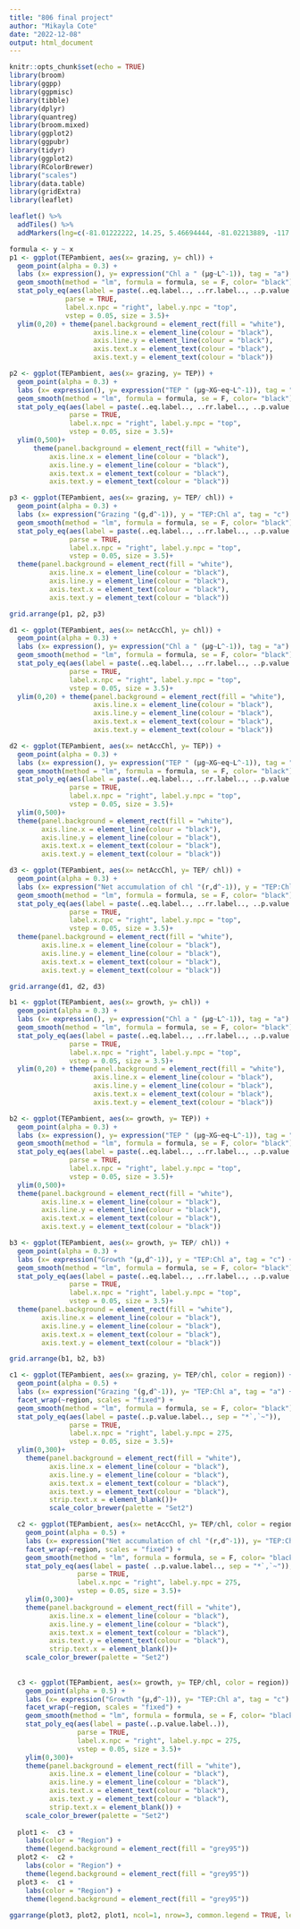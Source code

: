 ```yaml
---
title: "806 final project"
author: "Mikayla Cote"
date: "2022-12-08"
output: html_document
---
```


```r
knitr::opts_chunk$set(echo = TRUE)
library(broom)
library(ggpp)
library(ggpmisc)
library(tibble)
library(dplyr)
library(quantreg)
library(broom.mixed)
library(ggplot2)
library(ggpubr)
library(tidyr)
library(ggplot2)
library(RColorBrewer)
library("scales") 
library(data.table)
library(gridExtra)
library(leaflet)
```

```r
leaflet() %>%
  addTiles() %>%
  addMarkers(lng=c(-81.01222222, 14.25, 5.46694444, -81.02213889, -117.7513889), lat=c(32.33277778, 40.8083, 60.36694444, 31.99047222, 32.86888889))
```


```r
formula <- y ~ x 
p1 <- ggplot(TEPambient, aes(x= grazing, y= chl)) +
  geom_point(alpha = 0.3) +
  labs (x= expression(), y= expression("Chl a " (µg~L^-1)), tag = "a") +
  geom_smooth(method = "lm", formula = formula, se = F, color= "black") +
  stat_poly_eq(aes(label = paste(..eq.label.., ..rr.label.., ..p.value.label.., sep = "*`,`~")), 
              parse = TRUE,
              label.x.npc = "right", label.y.npc = "top",
              vstep = 0.05, size = 3.5)+
  ylim(0,20) + theme(panel.background = element_rect(fill = "white"), 
                     axis.line.x = element_line(colour = "black"),
                     axis.line.y = element_line(colour = "black"),
                     axis.text.x = element_text(colour = "black"),
                     axis.text.y = element_text(colour = "black"))

p2 <- ggplot(TEPambient, aes(x= grazing, y= TEP)) +
  geom_point(alpha = 0.3) +
  labs (x= expression(), y= expression("TEP " (µg~XG~eq~L^-1)), tag = "b") +
  geom_smooth(method = "lm", formula = formula, se = F, color= "black") +
  stat_poly_eq(aes(label = paste(..eq.label.., ..rr.label.., ..p.value.label.., sep = "*`,`~")), 
               parse = TRUE,
               label.x.npc = "right", label.y.npc = "top",
               vstep = 0.05, size = 3.5)+
  ylim(0,500)+ 
      theme(panel.background = element_rect(fill = "white"), 
          axis.line.x = element_line(colour = "black"),
          axis.line.y = element_line(colour = "black"),
          axis.text.x = element_text(colour = "black"),
          axis.text.y = element_text(colour = "black"))

p3 <- ggplot(TEPambient, aes(x= grazing, y= TEP/ chl)) +
  geom_point(alpha = 0.3) + 
  labs (x= expression("Grazing "(g,d^-1)), y = "TEP:Chl a", tag = "c") +
  geom_smooth(method = "lm", formula = formula, se = F, color= "black") +
  stat_poly_eq(aes(label = paste(..eq.label.., ..rr.label.., ..p.value.label.., sep = "*`,`~")), 
               parse = TRUE,
               label.x.npc = "right", label.y.npc = "top",
               vstep = 0.05, size = 3.5)+
  theme(panel.background = element_rect(fill = "white"), 
          axis.line.x = element_line(colour = "black"),
          axis.line.y = element_line(colour = "black"),
          axis.text.x = element_text(colour = "black"),
          axis.text.y = element_text(colour = "black"))

grid.arrange(p1, p2, p3) 
```


```r
d1 <- ggplot(TEPambient, aes(x= netAccChl, y= chl)) +
  geom_point(alpha = 0.3) +
  labs (x= expression(), y= expression("Chl a " (µg~L^-1)), tag = "a") +
  geom_smooth(method = "lm", formula = formula, se = F, color= "black") +
  stat_poly_eq(aes(label = paste(..eq.label.., ..rr.label.., ..p.value.label.., sep = "*`,`~")), 
               parse = TRUE,
               label.x.npc = "right", label.y.npc = "top",
               vstep = 0.05, size = 3.5)+
  ylim(0,20) + theme(panel.background = element_rect(fill = "white"), 
                     axis.line.x = element_line(colour = "black"),
                     axis.line.y = element_line(colour = "black"),
                     axis.text.x = element_text(colour = "black"),
                     axis.text.y = element_text(colour = "black"))

d2 <- ggplot(TEPambient, aes(x= netAccChl, y= TEP)) +
  geom_point(alpha = 0.3) +
  labs (x= expression(), y= expression("TEP " (µg~XG~eq~L^-1)), tag = "b") +
  geom_smooth(method = "lm", formula = formula, se = F, color= "black") +
  stat_poly_eq(aes(label = paste(..eq.label.., ..rr.label.., ..p.value.label.., sep = "*`,`~")), 
               parse = TRUE,
               label.x.npc = "right", label.y.npc = "top",
               vstep = 0.05, size = 3.5)+
  ylim(0,500)+ 
  theme(panel.background = element_rect(fill = "white"), 
        axis.line.x = element_line(colour = "black"),
        axis.line.y = element_line(colour = "black"),
        axis.text.x = element_text(colour = "black"),
        axis.text.y = element_text(colour = "black"))

d3 <- ggplot(TEPambient, aes(x= netAccChl, y= TEP/ chl)) +
  geom_point(alpha = 0.3) + 
  labs (x= expression("Net accumulation of chl "(r,d^-1)), y = "TEP:Chl a", tag = "c") +
  geom_smooth(method = "lm", formula = formula, se = F, color= "black") +
  stat_poly_eq(aes(label = paste(..eq.label.., ..rr.label.., ..p.value.label.., sep = "*`,`~")), 
               parse = TRUE,
               label.x.npc = "right", label.y.npc = "top",
               vstep = 0.05, size = 3.5)+
  theme(panel.background = element_rect(fill = "white"), 
        axis.line.x = element_line(colour = "black"),
        axis.line.y = element_line(colour = "black"),
        axis.text.x = element_text(colour = "black"),
        axis.text.y = element_text(colour = "black"))

grid.arrange(d1, d2, d3) 
```


```r
b1 <- ggplot(TEPambient, aes(x= growth, y= chl)) +
  geom_point(alpha = 0.3) +
  labs (x= expression(), y= expression("Chl a " (µg~L^-1)), tag = "a") +
  geom_smooth(method = "lm", formula = formula, se = F, color= "black") +
  stat_poly_eq(aes(label = paste(..eq.label.., ..rr.label.., ..p.value.label.., sep = "*`,`~")), 
               parse = TRUE,
               label.x.npc = "right", label.y.npc = "top",
               vstep = 0.05, size = 3.5)+
  ylim(0,20) + theme(panel.background = element_rect(fill = "white"), 
                     axis.line.x = element_line(colour = "black"),
                     axis.line.y = element_line(colour = "black"),
                     axis.text.x = element_text(colour = "black"),
                     axis.text.y = element_text(colour = "black"))

b2 <- ggplot(TEPambient, aes(x= growth, y= TEP)) +
  geom_point(alpha = 0.3) +
  labs (x= expression(), y= expression("TEP " (µg~XG~eq~L^-1)), tag = "b") +
  geom_smooth(method = "lm", formula = formula, se = F, color= "black") +
  stat_poly_eq(aes(label = paste(..eq.label.., ..rr.label.., ..p.value.label.., sep = "*`,`~")), 
               parse = TRUE,
               label.x.npc = "right", label.y.npc = "top",
               vstep = 0.05, size = 3.5)+
  ylim(0,500)+ 
  theme(panel.background = element_rect(fill = "white"), 
        axis.line.x = element_line(colour = "black"),
        axis.line.y = element_line(colour = "black"),
        axis.text.x = element_text(colour = "black"),
        axis.text.y = element_text(colour = "black"))

b3 <- ggplot(TEPambient, aes(x= growth, y= TEP/ chl)) +
  geom_point(alpha = 0.3) + 
  labs (x= expression("Growth "(µ,d^-1)), y = "TEP:Chl a", tag = "c") +
  geom_smooth(method = "lm", formula = formula, se = F, color= "black") +
  stat_poly_eq(aes(label = paste(..eq.label.., ..rr.label.., ..p.value.label.., sep = "*`,`~")), 
               parse = TRUE,
               label.x.npc = "right", label.y.npc = "top",
               vstep = 0.05, size = 3.5)+
  theme(panel.background = element_rect(fill = "white"), 
        axis.line.x = element_line(colour = "black"),
        axis.line.y = element_line(colour = "black"),
        axis.text.x = element_text(colour = "black"),
        axis.text.y = element_text(colour = "black"))

grid.arrange(b1, b2, b3) 
```

```r
c1 <- ggplot(TEPambient, aes(x= grazing, y= TEP/chl, color = region)) +
  geom_point(alpha = 0.5) +
  labs (x= expression("Grazing "(g,d^-1)), y= "TEP:Chl a", tag = "a") +
  facet_wrap(~region, scales = "fixed") +
  geom_smooth(method = "lm", formula = formula, se = F, color= "black") +
  stat_poly_eq(aes(label = paste(..p.value.label.., sep = "*`,`~")), 
               parse = TRUE,
               label.x.npc = "right", label.y.npc = 275,
               vstep = 0.05, size = 3.5)+
  ylim(0,300)+ 
    theme(panel.background = element_rect(fill = "white"), 
          axis.line.x = element_line(colour = "black"),
          axis.line.y = element_line(colour = "black"),
          axis.text.x = element_text(colour = "black"),
          axis.text.y = element_text(colour = "black"),
          strip.text.x = element_blank())+ 
          scale_color_brewer(palette = "Set2")

  c2 <- ggplot(TEPambient, aes(x= netAccChl, y= TEP/chl, color = region)) +
    geom_point(alpha = 0.5) +
    labs (x= expression("Net accumulation of chl "(r,d^-1)), y= "TEP:Chl a", tag = "b") +
    facet_wrap(~region, scales = "fixed") +
    geom_smooth(method = "lm", formula = formula, se = F, color= "black") +
    stat_poly_eq(aes(label = paste( ..p.value.label.., sep = "*`,`~")), 
                 parse = TRUE,
                 label.x.npc = "right", label.y.npc = 275,
                 vstep = 0.05, size = 3.5)+
    ylim(0,300)+ 
    theme(panel.background = element_rect(fill = "white"), 
          axis.line.x = element_line(colour = "black"),
          axis.line.y = element_line(colour = "black"),
          axis.text.x = element_text(colour = "black"),
          axis.text.y = element_text(colour = "black"),
          strip.text.x = element_blank())+ 
    scale_color_brewer(palette = "Set2")
  
  
  c3 <- ggplot(TEPambient, aes(x= growth, y= TEP/chl, color = region)) +
    geom_point(alpha = 0.5) +
    labs (x= expression("Growth "(µ,d^-1)), y= "TEP:Chl a", tag = "c") +
    facet_wrap(~region, scales = "fixed") +
    geom_smooth(method = "lm", formula = formula, se = F, color= "black") +
    stat_poly_eq(aes(label = paste(..p.value.label..)), 
                 parse = TRUE,
                 label.x.npc = "right", label.y.npc = 275,
                 vstep = 0.05, size = 3.5)+
    ylim(0,300)+ 
    theme(panel.background = element_rect(fill = "white"), 
          axis.line.x = element_line(colour = "black"),
          axis.line.y = element_line(colour = "black"),
          axis.text.x = element_text(colour = "black"),
          axis.text.y = element_text(colour = "black"),
          strip.text.x = element_blank()) + 
    scale_color_brewer(palette = "Set2")
  
  plot1 <-  c3 + 
    labs(color = "Region") +
    theme(legend.background = element_rect(fill = "grey95"))
  plot2 <-  c2 + 
    labs(color = "Region") +
    theme(legend.background = element_rect(fill = "grey95"))
  plot3 <-  c1 + 
    labs(color = "Region") +
    theme(legend.background = element_rect(fill = "grey95"))
  
ggarrange(plot3, plot2, plot1, ncol=1, nrow=3, common.legend = TRUE, legend="right")
```

